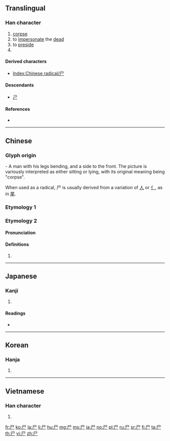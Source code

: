 {{character info/new}}
{{also|戶|户|戸|屍|ㄕ}}

==Translingual==
{{stroke order|type=animate}}

===Han character===
{{Han char|rn=44|rad=尸|as=00|sn=3|four=77207|canj=S}}

# [[corpse]]
# to [[impersonate]] the [[dead]]
# to [[preside]]
# {{mul-kangxi radical-def}}

====Derived characters====
* [[Index:Chinese radical/尸]]

====Descendants====
* [[ㄕ]]

====References====
* {{Han ref|kx=0299.260|dkj=07630|dj=0595.070|hdz=20963.140|uh=5C38|ud=23608|bh=A472|bd=42098}}

[[Category:CJKV radicals| ]]

----

==Chinese==

===Glyph origin===
{{Han etym}}
{{liushu|p}} - A man with his legs bending, and a side to the front. The picture is variously interpreted as either sitting or lying, with its original meaning being "corpse".

When used as a radical, 尸 is usually derived from a variation of [[人]] or [[亻]], as in [[尾]].

===Etymology 1===
{{zh-see|屍|s|[[corpse]]}}

===Etymology 2===
{{zh-forms}}

====Pronunciation====
{{zh-pron
|m=shī
|c=si1
|h=
|md=
|mn=
|w=
|mc=y
|oc=y
|cat=
}}

====Definitions====
{{zh-hanzi}}

# {{rfdef|lang=zh}}

----

==Japanese==

===Kanji===
{{ja-kanji|grade=9|rs=尸00}}

# {{defn|lang=ja|sort=尸00}}

====Readings====
* {{ja-readings|on=[[し]] (shi)|kun=[[しかばね]] (shikabane), [[かたしろ]] (katashiro)}}

----

==Korean==

===Hanja===
{{ko-hanja|hangeul=[[시]]|rv=si|mr=si|y=si}}

# {{defn|lang=ko|sort=尸00}}

----

==Vietnamese==

===Han character===
{{vi-hantu|[[thi]]|rs=尸00}}

# {{defn|lang=vi|sort=尸00}}

[[fr:尸]]
[[ko:尸]]
[[la:尸]]
[[li:尸]]
[[hu:尸]]
[[mg:尸]]
[[ms:尸]]
[[ja:尸]]
[[no:尸]]
[[pl:尸]]
[[ru:尸]]
[[sr:尸]]
[[fi:尸]]
[[ta:尸]]
[[th:尸]]
[[vi:尸]]
[[zh:尸]]